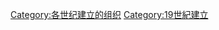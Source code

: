 {{Commonscat|Organizations established in the 19th century}}

[[Category:各世纪建立的组织|Category:各世纪建立的组织]]
[[Category:19世紀建立|Category:19世紀建立]]